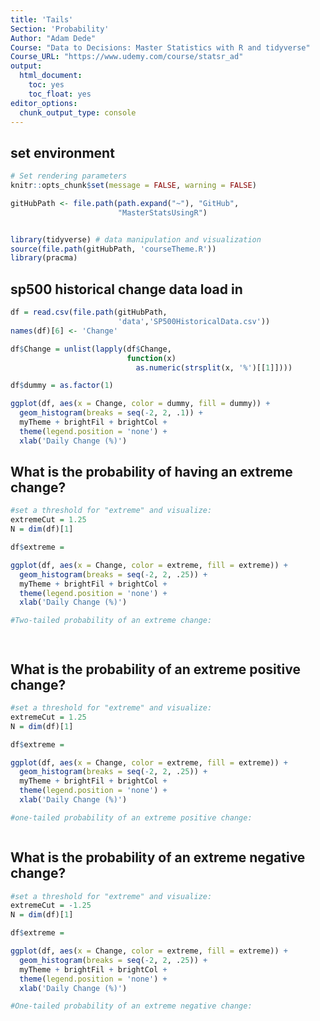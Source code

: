 ```yaml
---
title: 'Tails'
Section: 'Probability'
Author: "Adam Dede"
Course: "Data to Decisions: Master Statistics with R and tidyverse"
Course_URL: "https://www.udemy.com/course/statsr_ad" 
output:
  html_document:
    toc: yes
    toc_float: yes
editor_options:
  chunk_output_type: console
---
```



## set environment

```r

# Set rendering parameters
knitr::opts_chunk$set(message = FALSE, warning = FALSE)

gitHubPath <- file.path(path.expand("~"), "GitHub", 
                        "MasterStatsUsingR")


library(tidyverse) # data manipulation and visualization
source(file.path(gitHubPath, 'courseTheme.R'))
library(pracma)

```

## sp500 historical change data load in 

```r
df = read.csv(file.path(gitHubPath,
                        'data','SP500HistoricalData.csv'))
names(df)[6] <- 'Change'

df$Change = unlist(lapply(df$Change, 
                          function(x) 
                            as.numeric(strsplit(x, '%')[[1]])))

df$dummy = as.factor(1) 

ggplot(df, aes(x = Change, color = dummy, fill = dummy)) +
  geom_histogram(breaks = seq(-2, 2, .1)) + 
  myTheme + brightFil + brightCol + 
  theme(legend.position = 'none') + 
  xlab('Daily Change (%)')

```

## What is the probability of having an extreme change? 

```r
#set a threshold for "extreme" and visualize: 
extremeCut = 1.25
N = dim(df)[1]

df$extreme = 

ggplot(df, aes(x = Change, color = extreme, fill = extreme)) +
  geom_histogram(breaks = seq(-2, 2, .25)) + 
  myTheme + brightFil + brightCol + 
  theme(legend.position = 'none') + 
  xlab('Daily Change (%)')

#Two-tailed probability of an extreme change: 




```

## What is the probability of an extreme positive change?  

```r

#set a threshold for "extreme" and visualize: 
extremeCut = 1.25
N = dim(df)[1]

df$extreme = 

ggplot(df, aes(x = Change, color = extreme, fill = extreme)) +
  geom_histogram(breaks = seq(-2, 2, .25)) + 
  myTheme + brightFil + brightCol + 
  theme(legend.position = 'none') + 
  xlab('Daily Change (%)')

#one-tailed probability of an extreme positive change: 



```

## What is the probability of an extreme negative change?  

```r

#set a threshold for "extreme" and visualize: 
extremeCut = -1.25
N = dim(df)[1]

df$extreme = 

ggplot(df, aes(x = Change, color = extreme, fill = extreme)) +
  geom_histogram(breaks = seq(-2, 2, .25)) + 
  myTheme + brightFil + brightCol + 
  theme(legend.position = 'none') + 
  xlab('Daily Change (%)')

#One-tailed probability of an extreme negative change: 



```
